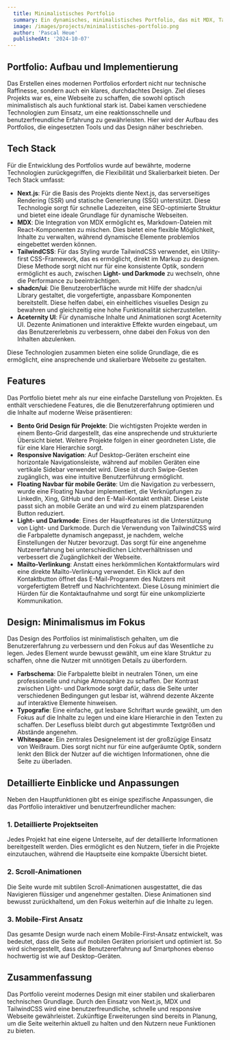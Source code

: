 ```yaml
---
  title: Minimalistisches Portfolio
  summary: Ein dynamisches, minimalistisches Portfolio, das mit MDX, TailwindCSS und Next.js entwickelt wurde. Moderne Technologien kombiniert für ein responsives und benutzerfreundliches Design.
  image: /images/projects/minimalistisches-portfolio.png
  author: 'Pascal Heue'
  publishedAt: '2024-10-07'
---
```

## Portfolio: Aufbau und Implementierung

Das Erstellen eines modernen Portfolios erfordert nicht nur technische Raffinesse, sondern auch ein klares, durchdachtes Design. Ziel dieses Projekts war es, eine Webseite zu schaffen, die sowohl optisch minimalistisch als auch funktional stark ist. Dabei kamen verschiedene Technologien zum Einsatz, um eine reaktionsschnelle und benutzerfreundliche Erfahrung zu gewährleisten. Hier wird der Aufbau des Portfolios, die eingesetzten Tools und das Design näher beschrieben.

## Tech Stack

Für die Entwicklung des Portfolios wurde auf bewährte, moderne Technologien zurückgegriffen, die Flexibilität und Skalierbarkeit bieten. Der Tech Stack umfasst:

- **Next.js**: Für die Basis des Projekts diente Next.js, das serverseitiges Rendering (SSR) und statische Generierung (SSG) unterstützt. Diese Technologie sorgt für schnelle Ladezeiten, eine SEO-optimierte Struktur und bietet eine ideale Grundlage für dynamische Webseiten.
- **MDX**: Die Integration von MDX ermöglicht es, Markdown-Dateien mit React-Komponenten zu mischen. Dies bietet eine flexible Möglichkeit, Inhalte zu verwalten, während dynamische Elemente problemlos eingebettet werden können.
- **TailwindCSS**: Für das Styling wurde TailwindCSS verwendet, ein Utility-first CSS-Framework, das es ermöglicht, direkt im Markup zu designen. Diese Methode sorgt nicht nur für eine konsistente Optik, sondern ermöglicht es auch, zwischen **Light- und Darkmode** zu wechseln, ohne die Performance zu beeinträchtigen.
- **shadcn/ui**: Die Benutzeroberfläche wurde mit Hilfe der shadcn/ui Library gestaltet, die vorgefertigte, anpassbare Komponenten bereitstellt. Diese helfen dabei, ein einheitliches visuelles Design zu bewahren und gleichzeitig eine hohe Funktionalität sicherzustellen.
- **Aceternity UI**: Für dynamische Inhalte und Animationen sorgt Aceternity UI. Dezente Animationen und interaktive Effekte wurden eingebaut, um das Benutzererlebnis zu verbessern, ohne dabei den Fokus von den Inhalten abzulenken.

Diese Technologien zusammen bieten eine solide Grundlage, die es ermöglicht, eine ansprechende und skalierbare Webseite zu gestalten.

## Features

Das Portfolio bietet mehr als nur eine einfache Darstellung von Projekten. Es enthält verschiedene Features, die die Benutzererfahrung optimieren und die Inhalte auf moderne Weise präsentieren:

- **Bento Grid Design für Projekte**: Die wichtigsten Projekte werden in einem Bento-Grid dargestellt, das eine ansprechende und strukturierte Übersicht bietet. Weitere Projekte folgen in einer geordneten Liste, die für eine klare Hierarchie sorgt.
- **Responsive Navigation**: Auf Desktop-Geräten erscheint eine horizontale Navigationsleiste, während auf mobilen Geräten eine vertikale Sidebar verwendet wird. Diese ist durch Swipe-Gesten zugänglich, was eine intuitive Benutzerführung ermöglicht.
- **Floating Navbar für mobile Geräte**: Um die Navigation zu verbessern, wurde eine Floating Navbar implementiert, die Verknüpfungen zu LinkedIn, Xing, GitHub und den E-Mail-Kontakt enthält. Diese Leiste passt sich an mobile Geräte an und wird zu einem platzsparenden Button reduziert.
- **Light- und Darkmode**: Eines der Hauptfeatures ist die Unterstützung von Light- und Darkmode. Durch die Verwendung von TailwindCSS wird die Farbpalette dynamisch angepasst, je nachdem, welche Einstellungen der Nutzer bevorzugt. Das sorgt für eine angenehme Nutzererfahrung bei unterschiedlichen Lichtverhältnissen und verbessert die Zugänglichkeit der Webseite.
- **Mailto-Verlinkung**: Anstatt eines herkömmlichen Kontaktformulars wird eine direkte Mailto-Verlinkung verwendet. Ein Klick auf den Kontaktbutton öffnet das E-Mail-Programm des Nutzers mit vorgefertigtem Betreff und Nachrichtentext. Diese Lösung minimiert die Hürden für die Kontaktaufnahme und sorgt für eine unkomplizierte Kommunikation.

## Design: Minimalismus im Fokus

Das Design des Portfolios ist minimalistisch gehalten, um die Benutzererfahrung zu verbessern und den Fokus auf das Wesentliche zu legen. Jedes Element wurde bewusst gewählt, um eine klare Struktur zu schaffen, ohne die Nutzer mit unnötigen Details zu überfordern.

- **Farbschema**: Die Farbpalette bleibt in neutralen Tönen, um eine professionelle und ruhige Atmosphäre zu schaffen. Der Kontrast zwischen Light- und Darkmode sorgt dafür, dass die Seite unter verschiedenen Bedingungen gut lesbar ist, während dezente Akzente auf interaktive Elemente hinweisen.
- **Typografie**: Eine einfache, gut lesbare Schriftart wurde gewählt, um den Fokus auf die Inhalte zu legen und eine klare Hierarchie in den Texten zu schaffen. Der Lesefluss bleibt durch gut abgestimmte Textgrößen und Abstände angenehm.
- **Whitespace**: Ein zentrales Designelement ist der großzügige Einsatz von Weißraum. Dies sorgt nicht nur für eine aufgeräumte Optik, sondern lenkt den Blick der Nutzer auf die wichtigen Informationen, ohne die Seite zu überladen.

## Detaillierte Einblicke und Anpassungen

Neben den Hauptfunktionen gibt es einige spezifische Anpassungen, die das Portfolio interaktiver und benutzerfreundlicher machen:

### 1. **Detaillierte Projektseiten**

Jedes Projekt hat eine eigene Unterseite, auf der detaillierte Informationen bereitgestellt werden. Dies ermöglicht es den Nutzern, tiefer in die Projekte einzutauchen, während die Hauptseite eine kompakte Übersicht bietet.

### 2. **Scroll-Animationen**

Die Seite wurde mit subtilen Scroll-Animationen ausgestattet, die das Navigieren flüssiger und angenehmer gestalten. Diese Animationen sind bewusst zurückhaltend, um den Fokus weiterhin auf die Inhalte zu legen.

### 3. **Mobile-First Ansatz**

Das gesamte Design wurde nach einem Mobile-First-Ansatz entwickelt, was bedeutet, dass die Seite auf mobilen Geräten priorisiert und optimiert ist. So wird sichergestellt, dass die Benutzererfahrung auf Smartphones ebenso hochwertig ist wie auf Desktop-Geräten.

## Zusammenfassung

Das Portfolio vereint modernes Design mit einer stabilen und skalierbaren technischen Grundlage. Durch den Einsatz von Next.js, MDX und TailwindCSS wird eine benutzerfreundliche, schnelle und responsive Webseite gewährleistet. Zukünftige Erweiterungen sind bereits in Planung, um die Seite weiterhin aktuell zu halten und den Nutzern neue Funktionen zu bieten.